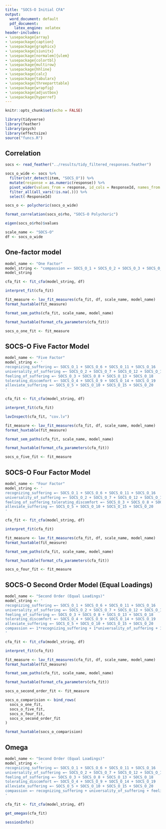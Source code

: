 ```yaml
---
title: "SOCS-O Initial CFA"
output:
  word_document: default
  pdf_document:
    latex_engine: xelatex
header-includes:
- \usepackage{array}
- \usepackage{caption}
- \usepackage{graphicx}
- \usepackage{siunitx}
- \usepackage[normalem]{ulem}
- \usepackage{colortbl}
- \usepackage{multirow}
- \usepackage{hhline}
- \usepackage{calc}
- \usepackage{tabularx}
- \usepackage{threeparttable}
- \usepackage{wrapfig}
- \usepackage{adjustbox}
- \usepackage{hyperref}
---
```


```r
knitr::opts_chunk$set(echo = FALSE)
```

```r
library(tidyverse)
library(feather)
library(psych)
library(effectsize)
source("funcs.R")
```

## Correlation

```r
socs <- read_feather("../results/tidy_filtered_responses.feather")
```

```r
socs_o_wide <- socs %>% 
  filter(str_detect(item, "SOCS_O")) %>% 
  mutate(response = as.numeric(response)) %>%
  pivot_wider(values_from = response, id_cols = ResponseId, names_from = item) %>% 
  filter_all(all_vars(!is.na(.))) %>% 
  select(-ResponseId)
```

```r
socs_o <- polychoric(socs_o_wide)
```

```r
format_correlation(socs_o$rho, "SOCS-O Polychoric")
```

```r
eigen(socs_o$rho)$values
```

```r
scale_name <- "SOCS-O"
df <- socs_o_wide
```

## One-factor model

```r
model_name <- "One Factor"
model_string <- "compassion =~ SOCS_O_1 + SOCS_O_2 + SOCS_O_3 + SOCS_O_4 + SOCS_O_5 + SOCS_O_6 + SOCS_O_7 + SOCS_O_8 + SOCS_O_9 + SOCS_O_10 + SOCS_O_11 + SOCS_O_12 + SOCS_O_13 + SOCS_O_14 + SOCS_O_15 + SOCS_O_16 + SOCS_O_17 + SOCS_O_18 + SOCS_O_19 + SOCS_O_20"
model_string
```

```r
cfa_fit <- fit_cfa(model_string, df)
```

```r
interpret_fit(cfa_fit)
```

```r
fit_measure <- lav_fit_measures(cfa_fit, df, scale_name, model_name)
format_huxtable(fit_measure)
```

```r
format_sem_paths(cfa_fit, scale_name, model_name)
```

```r
format_huxtable(format_cfa_parameters(cfa_fit))
```

```r
socs_o_one_fit <- fit_measure
```

## SOCS-O Five Factor Model

```r
model_name <- "Five Factor"
model_string <- '
recognizing_suffering =~ SOCS_O_1 + SOCS_O_6 + SOCS_O_11 + SOCS_O_16
universality_of_suffering =~ SOCS_O_2 + SOCS_O_7 + SOCS_O_12 + SOCS_O_17
feeling_of_suffering =~ SOCS_O_3 + SOCS_O_8 + SOCS_O_13 + SOCS_O_18
tolerating_discomfort =~ SOCS_O_4 + SOCS_O_9 + SOCS_O_14 + SOCS_O_19
alleviate_suffering =~ SOCS_O_5 + SOCS_O_10 + SOCS_O_15 + SOCS_O_20
'
```

```r
cfa_fit <- fit_cfa(model_string, df)
```

```r
interpret_fit(cfa_fit)
```

```r
lavInspect(cfa_fit, "cov.lv")
```

```r
fit_measure <- lav_fit_measures(cfa_fit, df, scale_name, model_name)
format_huxtable(fit_measure)
```

```r
format_sem_paths(cfa_fit, scale_name, model_name)
```

```r
format_huxtable(format_cfa_parameters(cfa_fit))
```

```r
socs_o_five_fit <- fit_measure
```

## SOCS-O Four Factor Model

```r
model_name <- "Four Factor"
model_string <- '
recognizing_suffering =~ SOCS_O_1 + SOCS_O_6 + SOCS_O_11 + SOCS_O_16
universality_of_suffering =~ SOCS_O_2 + SOCS_O_7 + SOCS_O_12 + SOCS_O_17
feeling_of_suffering_tolerating_discomfort =~ SOCS_O_3 + SOCS_O_8 + SOCS_O_13 + SOCS_O_18 + SOCS_O_4 + SOCS_O_9 + SOCS_O_14 + SOCS_O_19
alleviate_suffering =~ SOCS_O_5 + SOCS_O_10 + SOCS_O_15 + SOCS_O_20
'
```

```r
cfa_fit <- fit_cfa(model_string, df)
```

```r
interpret_fit(cfa_fit)
```

```r
fit_measure <- lav_fit_measures(cfa_fit, df, scale_name, model_name)
format_huxtable(fit_measure)
```

```r
format_sem_paths(cfa_fit, scale_name, model_name)
```

```r
format_huxtable(format_cfa_parameters(cfa_fit))
```

```r
socs_o_four_fit <- fit_measure
```

## SOCS-O Second Order Model (Equal Loadings)

```r
model_name <- "Second Order (Equal Loadings)"
model_string <- '
recognizing_suffering =~ SOCS_O_1 + SOCS_O_6 + SOCS_O_11 + SOCS_O_16
universality_of_suffering =~ SOCS_O_2 + SOCS_O_7 + SOCS_O_12 + SOCS_O_17
feeling_of_suffering =~ SOCS_O_3 + SOCS_O_8 + SOCS_O_13 + SOCS_O_18
tolerating_discomfort =~ SOCS_O_4 + SOCS_O_9 + SOCS_O_14 + SOCS_O_19
alleviate_suffering =~ SOCS_O_5 + SOCS_O_10 + SOCS_O_15 + SOCS_O_20
compassion =~ 1*recognizing_suffering + 1*universality_of_suffering + 1*feeling_of_suffering + 1*tolerating_discomfort + 1*alleviate_suffering
'
```

```r
cfa_fit <- fit_cfa(model_string, df)
```

```r
interpret_fit(cfa_fit)
```

```r
fit_measure <- lav_fit_measures(cfa_fit, df, scale_name, model_name)
format_huxtable(fit_measure)
```

```r
format_sem_paths(cfa_fit, scale_name, model_name)
```

```r
format_huxtable(format_cfa_parameters(cfa_fit))
```

```r
socs_o_second_order_fit <- fit_measure
```

```r
socs_o_comparision <- bind_rows(
  socs_o_one_fit,
  socs_o_five_fit,
  socs_o_four_fit,
  socs_o_second_order_fit
)

format_huxtable(socs_o_comparision)
```

## Omega

```r
model_name <- "Second Order (Equal Loadings)"
model_string <- '
recognizing_suffering =~ SOCS_O_1 + SOCS_O_6 + SOCS_O_11 + SOCS_O_16
universality_of_suffering =~ SOCS_O_2 + SOCS_O_7 + SOCS_O_12 + SOCS_O_17
feeling_of_suffering =~ SOCS_O_3 + SOCS_O_8 + SOCS_O_13 + SOCS_O_18
tolerating_discomfort =~ SOCS_O_4 + SOCS_O_9 + SOCS_O_14 + SOCS_O_19
alleviate_suffering =~ SOCS_O_5 + SOCS_O_10 + SOCS_O_15 + SOCS_O_20
compassion =~ recognizing_suffering + universality_of_suffering + feeling_of_suffering + tolerating_discomfort + alleviate_suffering
'
```

```r
cfa_fit <- fit_cfa(model_string, df)
```

```r
get_omegas(cfa_fit)
```

```r
sessionInfo()
```
